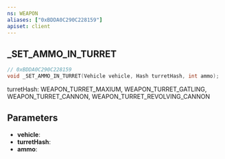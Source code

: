 ```yaml
---
ns: WEAPON
aliases: ["0xBDDA0C290C228159"]
apiset: client
---
```

## _SET_AMMO_IN_TURRET

```c
// 0xBDDA0C290C228159
void _SET_AMMO_IN_TURRET(Vehicle vehicle, Hash turretHash, int ammo);
```

turretHash: WEAPON_TURRET_MAXIUM, WEAPON_TURRET_GATLING, WEAPON_TURRET_CANNON, WEAPON_TURRET_REVOLVING_CANNON

## Parameters
* **vehicle**:
* **turretHash**:
* **ammo**:
